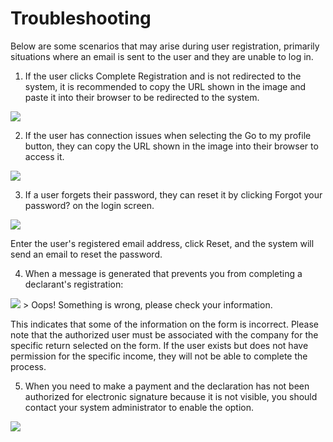 # Troubleshooting
Below are some scenarios that may arise during user registration, primarily situations where an email is sent to the user and they are unable to log in.

1. If the user clicks Complete Registration and is not redirected to the system, it is recommended to copy the URL shown in the image and paste it into their browser to be redirected to the system.

<img src="/Selfdeclarations/complete_registration_button.png"/>

2. If the user has connection issues when selecting the Go to my profile button, they can copy the URL shown in the image into their browser to access it.

<img src="/Selfdeclarations/go_to_my_profile.png"/>

3. If a user forgets their password, they can reset it by clicking Forgot your password? on the login screen.

<img src="/Selfdeclarations/reset_password.png"/>

Enter the user's registered email address, click Reset, and the system will send an email to reset the password.

4. When a message is generated that prevents you from completing a declarant's registration:

<img src="/Selfdeclarations/error_message__declarant_record.png"/>
> Oops! Something is wrong, please check your information.

This indicates that some of the information on the form is incorrect. Please note that the authorized user must be associated with the company for the specific return selected on the form. If the user exists but does not have permission for the specific income, they will not be able to complete the process.

5. When you need to make a payment and the declaration has not been authorized for electronic signature because it is not visible, you should contact your system administrator to enable the option.

<img src="/Selfdeclarations/enable_payment_option.png"/>
